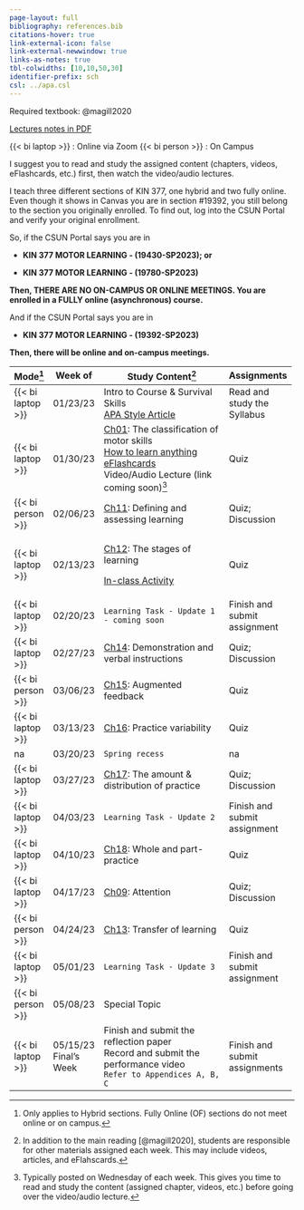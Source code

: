 ```yaml
---
page-layout: full
bibliography: references.bib
citations-hover: true
link-external-icon: false
link-external-newwindow: true
links-as-notes: true
tbl-colwidths: [10,10,50,30]
identifier-prefix: sch
csl: ../apa.csl
---
```


Required textbook: @magill2020

[Lectures notes in PDF](https://mycsunemail-my.sharepoint.com/:f:/g/personal/ovande_furtado_csun_edu/Ev6ETvvCJWBKjDvloNKf4eUBh_daD-cgTZsITXFjmVaJwA?e=xEtHUv)

{{< bi laptop >}} : Online via Zoom {{< bi person >}} : On Campus

::: callout-important
I suggest you to read and study the assigned content (chapters, videos, eFlashcards, etc.) first, then watch the video/audio lectures.
:::

::: callout-warning
I teach three different sections of KIN 377, one hybrid and two fully online. Even though it shows in Canvas you are in section #19392, you still belong to the section you originally enrolled. To find out, log into the CSUN Portal and verify your original enrollment.

So, if the CSUN Portal says you are in 

-   **KIN 377 MOTOR LEARNING - (19430-SP2023); or**

-   **KIN 377 MOTOR LEARNING - (19780-SP2023)**

**Then, THERE ARE NO ON-CAMPUS OR ONLINE MEETINGS. You are enrolled in a FULLY online (asynchronous) course.**

And if the CSUN Portal says you are in

-   **KIN 377 MOTOR LEARNING - (19392-SP2023)**

**Then, there will be online and on-campus meetings.**
:::

+-------------------+--------------+-------------------------------------------------------------------------------------------------------------------------------------------------------------------------------------+-------------------------------+
| Mode[^1]          | Week of      | Study Content[^2]                                                                                                                                                                   | Assignments                   |
+===================+==============+=====================================================================================================================================================================================+===============================+
| {{< bi laptop >}} | 01/23/23     | Intro to Course & Survival Skills\                                                                                                                                                  | Read and study the Syllabus   |
|                   |              | [APA Style Article](https://drfurtado.github.io/site/blog/posts/apa-citation-basics/)                                                                                               |                               |
+-------------------+--------------+-------------------------------------------------------------------------------------------------------------------------------------------------------------------------------------+-------------------------------+
| {{< bi laptop >}} | 01/30/23     | [Ch01](https://mycsunemail-my.sharepoint.com/:f:/g/personal/ovande_furtado_csun_edu/Ev6ETvvCJWBKjDvloNKf4eUBh_daD-cgTZsITXFjmVaJwA?e=xEtHUv): The classification of motor skills\   | Quiz                          |
|                   |              | [How to learn anything](https://youtu.be/5MgBikgcWnY)\                                                                                                                              |                               |
|                   |              | [eFlashcards](https://quizlet.com/_zs84k?x=1jqt&i=dj5)\                                                                                                                             |                               |
|                   |              | Video/Audio Lecture (link coming soon)[^3]                                                                                                                                          |                               |
+-------------------+--------------+-------------------------------------------------------------------------------------------------------------------------------------------------------------------------------------+-------------------------------+
| {{< bi person >}} | 02/06/23     | [Ch11](https://mycsunemail-my.sharepoint.com/:f:/g/personal/ovande_furtado_csun_edu/Ev6ETvvCJWBKjDvloNKf4eUBh_daD-cgTZsITXFjmVaJwA?e=xEtHUv): Defining and assessing learning       | Quiz; Discussion              |
+-------------------+--------------+-------------------------------------------------------------------------------------------------------------------------------------------------------------------------------------+-------------------------------+
| {{< bi laptop >}} | 02/13/23     | [Ch12](https://mycsunemail-my.sharepoint.com/:f:/g/personal/ovande_furtado_csun_edu/Ev6ETvvCJWBKjDvloNKf4eUBh_daD-cgTZsITXFjmVaJwA?e=xEtHUv): The stages of learning                | Quiz                          |
|                   |              |                                                                                                                                                                                     |                               |
|                   |              | [In-class Activity](https://mycsunemail-my.sharepoint.com/:w:/g/personal/ovande_furtado_csun_edu/EeT9iGnQVtZNhHxSsvjuLpAB7Pb3h4avxAw6-WE2YYAVjA?e=bezgXP)                           |                               |
+-------------------+--------------+-------------------------------------------------------------------------------------------------------------------------------------------------------------------------------------+-------------------------------+
| {{< bi laptop >}} | 02/20/23     | `Learning Task - Update 1 - coming soon`                                                                                                                                            | Finish and submit assignment  |
+-------------------+--------------+-------------------------------------------------------------------------------------------------------------------------------------------------------------------------------------+-------------------------------+
| {{< bi laptop >}} | 02/27/23     | [Ch14](https://mycsunemail-my.sharepoint.com/:f:/g/personal/ovande_furtado_csun_edu/Ev6ETvvCJWBKjDvloNKf4eUBh_daD-cgTZsITXFjmVaJwA?e=xEtHUv): Demonstration and verbal instructions | Quiz; Discussion              |
+-------------------+--------------+-------------------------------------------------------------------------------------------------------------------------------------------------------------------------------------+-------------------------------+
| {{< bi person >}} | 03/06/23     | [Ch15](https://mycsunemail-my.sharepoint.com/:f:/g/personal/ovande_furtado_csun_edu/Ev6ETvvCJWBKjDvloNKf4eUBh_daD-cgTZsITXFjmVaJwA?e=xEtHUv): Augmented feedback                    | Quiz                          |
+-------------------+--------------+-------------------------------------------------------------------------------------------------------------------------------------------------------------------------------------+-------------------------------+
| {{< bi laptop >}} | 03/13/23     | [Ch16](https://mycsunemail-my.sharepoint.com/:f:/g/personal/ovande_furtado_csun_edu/Ev6ETvvCJWBKjDvloNKf4eUBh_daD-cgTZsITXFjmVaJwA?e=xEtHUv): Practice variability                  | Quiz                          |
+-------------------+--------------+-------------------------------------------------------------------------------------------------------------------------------------------------------------------------------------+-------------------------------+
| na                | 03/20/23     | `Spring recess`                                                                                                                                                                     | na                            |
+-------------------+--------------+-------------------------------------------------------------------------------------------------------------------------------------------------------------------------------------+-------------------------------+
| {{< bi laptop >}} | 03/27/23     | [Ch17](https://mycsunemail-my.sharepoint.com/:f:/g/personal/ovande_furtado_csun_edu/Ev6ETvvCJWBKjDvloNKf4eUBh_daD-cgTZsITXFjmVaJwA?e=xEtHUv): The amount & distribution of practice | Quiz; Discussion              |
+-------------------+--------------+-------------------------------------------------------------------------------------------------------------------------------------------------------------------------------------+-------------------------------+
| {{< bi laptop >}} | 04/03/23     | `Learning Task - Update 2`                                                                                                                                                          | Finish and submit assignment  |
+-------------------+--------------+-------------------------------------------------------------------------------------------------------------------------------------------------------------------------------------+-------------------------------+
| {{< bi laptop >}} | 04/10/23     | [Ch18](https://mycsunemail-my.sharepoint.com/:f:/g/personal/ovande_furtado_csun_edu/Ev6ETvvCJWBKjDvloNKf4eUBh_daD-cgTZsITXFjmVaJwA?e=xEtHUv): Whole and part-practice               | Quiz                          |
+-------------------+--------------+-------------------------------------------------------------------------------------------------------------------------------------------------------------------------------------+-------------------------------+
| {{< bi laptop >}} | 04/17/23     | [Ch09](https://mycsunemail-my.sharepoint.com/:f:/g/personal/ovande_furtado_csun_edu/Ev6ETvvCJWBKjDvloNKf4eUBh_daD-cgTZsITXFjmVaJwA?e=xEtHUv): Attention                             | Quiz; Discussion              |
+-------------------+--------------+-------------------------------------------------------------------------------------------------------------------------------------------------------------------------------------+-------------------------------+
| {{< bi person >}} | 04/24/23     | [Ch13](https://mycsunemail-my.sharepoint.com/:f:/g/personal/ovande_furtado_csun_edu/Ev6ETvvCJWBKjDvloNKf4eUBh_daD-cgTZsITXFjmVaJwA?e=xEtHUv): Transfer of learning                  | Quiz                          |
+-------------------+--------------+-------------------------------------------------------------------------------------------------------------------------------------------------------------------------------------+-------------------------------+
| {{< bi laptop >}} | 05/01/23     | `Learning Task - Update 3`                                                                                                                                                          | Finish and submit assignment  |
+-------------------+--------------+-------------------------------------------------------------------------------------------------------------------------------------------------------------------------------------+-------------------------------+
| {{< bi person >}} | 05/08/23     | Special Topic                                                                                                                                                                       |                               |
+-------------------+--------------+-------------------------------------------------------------------------------------------------------------------------------------------------------------------------------------+-------------------------------+
| {{< bi laptop >}} | 05/15/23\    | Finish and submit the reflection paper\                                                                                                                                             | Finish and submit assignments |
|                   | Final's Week | Record and submit the performance video\                                                                                                                                            |                               |
|                   |              | `Refer to Appendices A, B, C`                                                                                                                                                       |                               |
+-------------------+--------------+-------------------------------------------------------------------------------------------------------------------------------------------------------------------------------------+-------------------------------+

[^1]: Only applies to Hybrid sections. Fully Online (OF) sections do not meet online or on campus.

[^2]: In addition to the main reading [@magill2020], students are responsible for other materials assigned each week. This may include videos, articles, and eFlahscards.

[^3]: Typically posted on Wednesday of each week. This gives you time to read and study the content (assigned chapter, videos, etc.) before going over the video/audio lecture.

